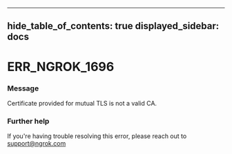 

---
hide_table_of_contents: true
displayed_sidebar: docs
---


# ERR_NGROK_1696

### Message
Certificate provided for mutual TLS is not a valid CA.

<ErrorDetails />



### Further help
If you're having trouble resolving this error, please reach out to [support@ngrok.com](mailto:support@ngrok.com?subject=Help%20with%20ERR_NGROK_1696)

